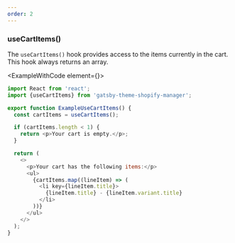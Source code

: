 ```yaml
---
order: 2
---
```



### useCartItems()

The `useCartItems()` hook provides access to the items currently in the cart. This hook always returns an array.

<ExampleWithCode element={<ExampleUseCartItems />}>

```javascript
import React from 'react';
import {useCartItems} from 'gatsby-theme-shopify-manager';

export function ExampleUseCartItems() {
  const cartItems = useCartItems();

  if (cartItems.length < 1) {
    return <p>Your cart is empty.</p>;
  }

  return (
    <>
      <p>Your cart has the following items:</p>
      <ul>
        {cartItems.map((lineItem) => (
          <li key={lineItem.title}>
            {lineItem.title} - {lineItem.variant.title}
          </li>
        ))}
      </ul>
    </>
  );
}
```
</ExampleWithCode>
